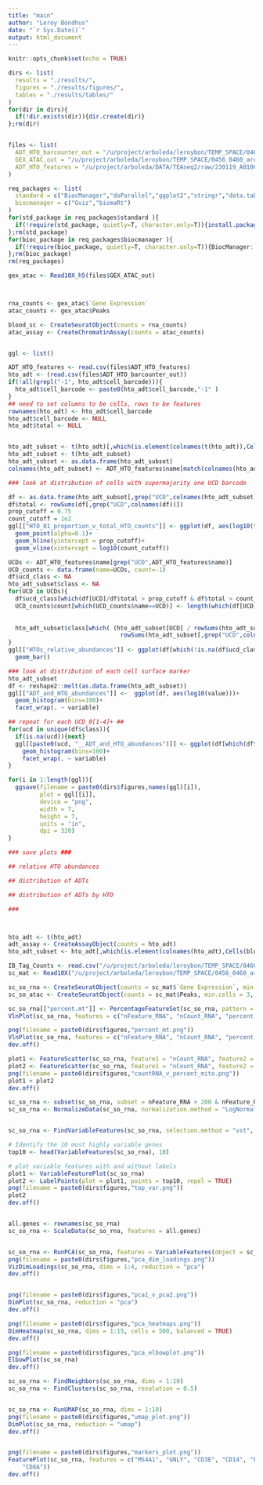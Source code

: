 ```yaml
---
title: "main"
author: "Leroy Bondhus"
date: "`r Sys.Date()`"
output: html_document
---
```


```r
knitr::opts_chunk$set(echo = TRUE)
```

```r
dirs <- list(
  results = "./results/",
  figures = "./results/figures/",
  tables = "./results/tables/"
)
for(dir in dirs){
  if(!dir.exists(dir)){dir.create(dir)}
};rm(dir)


files <- list(
  ADT_HTO_barcounter_out = "/u/project/arboleda/leroybon/TEMP_SPACE/0460_ADT_HTO_barcounter_out/IB_Tag_Counts.csv",
  GEX_ATAC_out = "/u/project/arboleda/leroybon/TEMP_SPACE/0456_0460_arcout/cellranger_count_out_atac_rna/outs/filtered_feature_bc_matrix.h5",
  ADT_HTO_features = "/u/project/arboleda/DATA/TEAseq2/raw/230119_A01060_0460_BHF2JGDSX5_bcls/ADT_HTO_feature_file.csv"
)

```


```r
req_packages <- list(
  standard = c("BiocManager","doParallel","ggplot2","stringr","data.table","Seurat","Signac","hdf5r"),
  biocmanager = c("Gviz","biomaRt")
)
for(std_package in req_packages$standard ){
  if(!require(std_package, quietly=T, character.only=T)){install.packages(std_package)}
};rm(std_package)
for(bioc_package in req_packages$biocmanager ){
  if(!require(bioc_package, quietly=T, character.only=T)){BiocManager::install(bioc_package)}
};rm(bioc_package)
rm(req_packages)
```

```r
gex_atac <- Read10X_h5(files$GEX_ATAC_out)



rna_counts <- gex_atac$`Gene Expression`
atac_counts <- gex_atac$Peaks

blood_sc <- CreateSeuratObject(counts = rna_counts)
atac_assay <- CreateChromatinAssay(counts = atac_counts)



```


```r
ggl <- list()

ADT_HTO_features <- read.csv(files$ADT_HTO_features)
hto_adt <- (read.csv(files$ADT_HTO_barcounter_out))
if(!all(grepl("-1", hto_adt$cell_barcode))){
  hto_adt$cell_barcode <- paste0(hto_adt$cell_barcode,"-1" )
}
## need to set columns to be cells, rows to be features
rownames(hto_adt) <- hto_adt$cell_barcode
hto_adt$cell_barcode <- NULL
hto_adt$total <- NULL


hto_adt_subset <- t(hto_adt)[,which(is.element(colnames(t(hto_adt)),Cells(blood_sc)))]
hto_adt_subset <- t(hto_adt_subset)
hto_adt_subset <- as.data.frame(hto_adt_subset)
colnames(hto_adt_subset) <- ADT_HTO_features$name[match(colnames(hto_adt_subset), ADT_HTO_features$id)]

### look at distribution of cells with supermajority one UCD barcode

df <- as.data.frame(hto_adt_subset[,grep("UCD",colnames(hto_adt_subset))])
df$total <- rowSums(df[,grep("UCD",colnames(df))])
prop_cutoff = 0.75
count_cutoff = 1e2
ggl[["HTO_01_proportion_v_total_HTO_counts"]] <- ggplot(df, aes(log10(total), UCD_01/total ))+
  geom_point(alpha=0.1)+
  geom_hline(yintercept = prop_cutoff)+
  geom_vline(xintercept = log10(count_cutoff))

UCDs <- ADT_HTO_features$name[grep("UCD",ADT_HTO_features$name)]
UCD_counts <- data.frame(name=UCDs, count=-1)
df$ucd_class <- NA
hto_adt_subset$class <- NA
for(UCD in UCDs){
  df$ucd_class[which(df[UCD]/df$total > prop_cutoff & df$total > count_cutoff)] <- UCD
  UCD_counts$count[which(UCD_counts$name==UCD)] <- length(which(df[UCD]/df$total > prop_cutoff & df$total > count_cutoff))
  
  
  hto_adt_subset$class[which( (hto_adt_subset[UCD] / rowSums(hto_adt_subset[,grep("UCD",colnames(hto_adt_subset))])) > prop_cutoff & 
                                rowSums(hto_adt_subset[,grep("UCD",colnames(hto_adt_subset))]) > count_cutoff)] <- UCD
}
ggl[["HTOs_relative_abundances"]] <- ggplot(df[which(!is.na(df$ucd_class)),], aes(ucd_class))+
  geom_bar()

### look at distribution of each cell surface marker
hto_adt_subset
df <- reshape2::melt(as.data.frame(hto_adt_subset))
ggl[["ADT_and_HTO_abundances"]] <-  ggplot(df, aes(log10(value)))+
  geom_histogram(bins=100)+
  facet_wrap(. ~ variable)

## repeat for each UCD_0[1-4]+ ##
for(ucd in unique(df$class)){
  if(is.na(ucd)){next}
  ggl[[paste0(ucd, "__ADT_and_HTO_abundances")]] <- ggplot(df[which(df$class==ucd),],aes(log10(value)))+
    geom_histogram(bins=100)+
    facet_wrap(. ~ variable)
}

for(i in 1:length(ggl)){
  ggsave(filename = paste0(dirs$figures,names(ggl)[i]),
         plot = ggl[[i]],
         device = "png",
         width = 7,
         height = 7,
         units = "in",
         dpi = 320)
}

### save plots ###

## relative HTO abundances 

## distribution of ADTs

## distribution of ADTs by HTO

###




```


```r
hto_adt <- t(hto_adt)
adt_assay <- CreateAssayObject(counts = hto_adt)
hto_adt_subset <- hto_adt[,which(is.element(colnames(hto_adt),Cells(blood_sc)))]

```



```r
IB_Tag_Counts <- read.csv("/u/project/arboleda/leroybon/TEMP_SPACE/0460_ADT_HTO_barcounter_out/IB_Tag_Counts.csv")
sc_mat <- Read10X("/u/project/arboleda/leroybon/TEMP_SPACE/0456_0460_arcout/cellranger_count_out_atac_rna/outs/filtered_feature_bc_matrix")
```

```r
sc_so_rna <- CreateSeuratObject(counts = sc_mat$`Gene Expression`, min.cells = 3, min.features = 200)
sc_so_atac <- CreateSeuratObject(counts = sc_mat$Peaks, min.cells = 3, min.features = 200)
```



```r
sc_so_rna[["percent.mt"]] <- PercentageFeatureSet(sc_so_rna, pattern = "^MT-")
VlnPlot(sc_so_rna, features = c("nFeature_RNA", "nCount_RNA", "percent.mt"), ncol = 3)

png(filename = paste0(dirs$figures,"percent_mt.png"))
VlnPlot(sc_so_rna, features = c("nFeature_RNA", "nCount_RNA", "percent.mt"), ncol = 3)
dev.off()

plot1 <- FeatureScatter(sc_so_rna, feature1 = "nCount_RNA", feature2 = "percent.mt")
plot2 <- FeatureScatter(sc_so_rna, feature1 = "nCount_RNA", feature2 = "nFeature_RNA")
png(filename = paste0(dirs$figures,"countRNA_v_percent_mito.png"))
plot1 + plot2
dev.off()

sc_so_rna <- subset(sc_so_rna, subset = nFeature_RNA > 200 & nFeature_RNA < 2500 & percent.mt < 5)
sc_so_rna <- NormalizeData(sc_so_rna, normalization.method = "LogNormalize", scale.factor = 10000)


sc_so_rna <- FindVariableFeatures(sc_so_rna, selection.method = "vst", nfeatures = 2000)

# Identify the 10 most highly variable genes
top10 <- head(VariableFeatures(sc_so_rna), 10)

# plot variable features with and without labels
plot1 <- VariableFeaturePlot(sc_so_rna)
plot2 <- LabelPoints(plot = plot1, points = top10, repel = TRUE)
png(filename = paste0(dirs$figures,"top_var.png"))
plot2
dev.off()


all.genes <- rownames(sc_so_rna)
sc_so_rna <- ScaleData(sc_so_rna, features = all.genes)


sc_so_rna <- RunPCA(sc_so_rna, features = VariableFeatures(object = sc_so_rna))
png(filename = paste0(dirs$figures,"pca_dim_loadings.png"))
VizDimLoadings(sc_so_rna, dims = 1:4, reduction = "pca")
dev.off()


png(filename = paste0(dirs$figures,"pca1_v_pca2.png"))
DimPlot(sc_so_rna, reduction = "pca")
dev.off()

png(filename = paste0(dirs$figures,"pca_heatmaps.png"))
DimHeatmap(sc_so_rna, dims = 1:15, cells = 500, balanced = TRUE)
dev.off()

png(filename = paste0(dirs$figures,"pca_elbowplot.png"))
ElbowPlot(sc_so_rna)
dev.off()

sc_so_rna <- FindNeighbors(sc_so_rna, dims = 1:10)
sc_so_rna <- FindClusters(sc_so_rna, resolution = 0.5)


sc_so_rna <- RunUMAP(sc_so_rna, dims = 1:10)
png(filename = paste0(dirs$figures,"umap_plot.png"))
DimPlot(sc_so_rna, reduction = "umap")
dev.off()


png(filename = paste0(dirs$figures,"markers_plot.png"))
FeaturePlot(sc_so_rna, features = c("MS4A1", "GNLY", "CD3E", "CD14", "FCER1A", "FCGR3A", "LYZ", "PPBP",
    "CD8A"))
dev.off()
```

